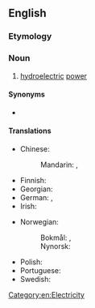 ==English==

===Etymology===
{{prefix|en|hydro|power}}

===Noun===
{{en-noun|-}}

# [[hydroelectric]] [[power]]

====Synonyms====
* {{l|en|water power}}

====Translations====
{{trans-top|hydroelectric power}}
* Chinese:
*: Mandarin: {{t+|cmn|水力發電|sc=Hani}}, {{t+|cmn|水力发电|tr=shuǐlì fādiàn|sc=Hani}}
* Finnish: {{t+|fi|vesivoima}}
* Georgian: {{t|ka|ჰიდროელექტრული ძალა}}
* German: {{t+|de|Wasserkraft|f}}, {{t|de|Hydroenergie|f}}
* Irish: {{t|ga|hidreachumhacht|f}}
{{trans-mid}}
* Norwegian:
*: Bokmål: {{t|nb|vannkraft|m|f}}, {{t|nb|vasskraft|m|f}}
*: Nynorsk: {{t|nn|vasskraft|f}}
* Polish: {{t|pl|energia wodna|f}}
* Portuguese: {{t|pt|[[energia]] [[hidroelétrica]]|f}}
* Swedish: {{t+|sv|vattenkraft|c}}
{{trans-bottom}}

[[Category:en:Electricity]]